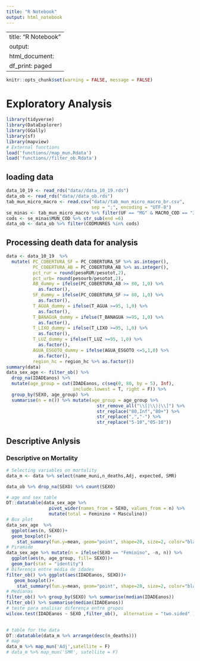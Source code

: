 ---
title: "R Notebook"
output: html_notebook
---

---
title: "R Notebook"
output:
  html_document:
    df_print: paged
---
```{r setup, include=FALSE} 
knitr::opts_chunk$set(warning = FALSE, message = FALSE) 
```

# Exploratory Analysis

```{r}
library(tidyverse)
library(DataExplorer)
library(GGally)
library(sf)
library(mapview)
# External functions
load('functions//map_mun.Rdata')
load('functions//filter_ob.Rdata')
```


## loading data

```{r}
data_10_19 <- read_rds("data//data_10_19.rds")
data_ob <- read_rds("data//data_ob.rds")
tab_mun_micro_macro <- read.csv("data//tab_mun_micro_macro_br.csv", 
                                sep = ";", encoding = "UTF-8")
se_minas <- tab_mun_micro_macro %>% filter(UF == "MG" & MACRO_COD == "3107")
cods <- se_minas$MUN_COD %>% str_sub(end =6)
data_ob <- data_ob %>% filter(CODMUNRES %in% cods)

```

## Processing death data for analysis 
```{r}
data <- data_10_19  %>%
  mutate( PC_COBERTURA_SF = PC_COBERTURA_SF %>% as.integer(),
          PC_COBERTURA_AB = PC_COBERTURA_AB %>% as.integer(),
          pct_rur = round(pesoRUR/pesotot,2),
          pct_urb= round(pesourb/pesotot,2),
          AB_dummy = ifelse(PC_COBERTURA_AB >= 80, 1,0) %>% 
            as.factor(),
          SF_dummy = ifelse(PC_COBERTURA_SF >= 80, 1,0) %>% 
            as.factor(),
          T_AGUA_dummy = ifelse(T_AGUA >=95, 1,0) %>% 
            as.factor(),
          T_BANAGUA_dummy = ifelse(T_BANAGUA >=95, 1,0) %>% 
            as.factor(),
          T_LIXO_dummy = ifelse(T_LIXO >=95, 1,0) %>% 
            as.factor(),
          T_LUZ_dummy = ifelse(T_LUZ >=95, 1,0) %>% 
            as.factor(),
          AGUA_ESGOTO_dummy = ifelse(AGUA_ESGOTO <=5,1,0) %>% 
            as.factor(),
          region_hc = region_hc %>% as.factor())
summary(data)
data_sex_age <- filter_ob() %>%
  drop_na(IDADEanos) %>% 
  mutate(age_group = cut(IDADEanos, c(seq(0, 80, by = 5), Inf), 
                         include.lowest = T, right = F)) %>% 
  group_by(SEXO, age_group) %>% 
  summarise(n = n()) %>% mutate(age_group = age_group %>% 
                                  str_remove_all("\\[|\\)|\\]") %>% 
                                  str_replace("80,Inf","80+") %>%
                                  str_replace(",","-") %>% 
                                  str_replace("5-10","05-10"))
```

## Descriptive Anlysis

### Descriptive on Mortality
```{r}
# Selecting variables on mortality
data_m <- data %>% select(name_muni,n_deaths,Adj, expected, SMR)
```

```{r}
data_ob %>% drop_na(SEXO) %>% count(SEXO)
```


```{r}
# age and sex table
DT::datatable(data_sex_age %>% 
                pivot_wider(names_from = SEXO, values_from = n) %>% 
                mutate(total = Feminino + Masculino))
# Box plot
data_sex_age  %>% 
  ggplot(aes(n, SEXO))+
  geom_boxplot()+
    stat_summary(fun.y=mean, geom="point", shape=20, size=2, color="black", fill="black")
# Piramide
data_sex_age %>% mutate(n = ifelse(SEXO == "Feminino", -n, n)) %>% 
  ggplot(aes(n, age_group, fill= SEXO))+
  geom_bar(stat = "identity")
# Diferença entre média de idades
filter_ob() %>% ggplot(aes(IDADEanos, SEXO))+
   geom_boxplot()+
    stat_summary(fun.y=mean, geom="point", shape=20, size=2, color="black", fill="black")
# Medianas
filter_ob() %>% group_by(SEXO) %>% summarise(median(IDADEanos))
filter_ob() %>% summarise(median(IDADEanos))
# teste para analisar diferença entre grupos
wilcox.test(IDADEanos ~ SEXO ,filter_ob(),  alternative = "two.sided" )
  
```


```{r}
# table for the data
DT::datatable(data_m %>% arrange(desc(n_deaths)))
# map
data_m %>% map_mun('Adj',satellite = F)
# data_m %>% map_mun('SMR', satellite = F)
```


